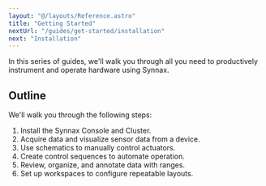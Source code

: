 ```yaml
---
layout: "@/layouts/Reference.astro"
title: "Getting Started"
nextUrl: "/guides/get-started/installation"
next: "Installation"
---
```


In this series of guides, we'll walk you through all you need to productively instrument
and operate hardware using Synnax.

## Outline

We'll walk you through the following steps:

1. Install the Synnax Console and Cluster.
2. Acquire data and visualize sensor data from a device.
3. Use schematics to manually control actuators.
4. Create control sequences to automate operation.
5. Review, organize, and annotate data with ranges.
6. Set up workspaces to configure repeatable layouts.
